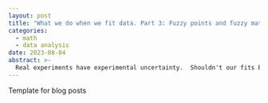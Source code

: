 ```yaml
---
layout: post
title: "What we do when we fit data. Part 3: Fuzzy points and fuzzy math"
categories:
  - math
  - data analysis
date: 2023-08-04
abstract: >-
  Real experiments have experimental uncertainty.  Shouldn't our fits be uncertain, too?
---
```


Template for blog posts